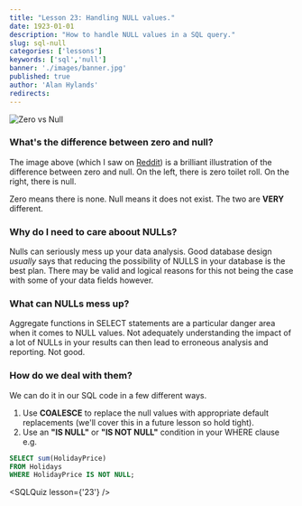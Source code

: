 ```yaml
---
title: "Lesson 23: Handling NULL values."
date: 1923-01-01
description: "How to handle NULL values in a SQL query."
slug: sql-null
categories: ['lessons']
keywords: ['sql','null']
banner: './images/banner.jpg'
published: true
author: 'Alan Hylands'
redirects:
---
```


![Zero vs Null](/zero-vs-null.jpg)

### What's the difference between zero and null?

The image above (which I saw on [Reddit](https://www.reddit.com/r/geek/comments/6128y3/amusing_example_between_0_and_null_0_on_the_left/)\) is a brilliant illustration of the difference between zero and null. On the left, there is zero toilet roll. On the right, there is null.

Zero means there is none. Null means it does not exist. The two are **VERY** different.

### Why do I need to care aboout NULLs?

Nulls can seriously mess up your data analysis. Good database design _usually_ says that reducing the possibility of NULLS in your database is the best plan. There may be valid and logical reasons for this not being the case with some of your data fields however.

### What can NULLs mess up?

Aggregate functions in SELECT statements are a particular danger area when it comes to NULL values. Not adequately understanding the impact of a lot of NULLs in your results can then lead to erroneous analysis and reporting. Not good.

### How do we deal with them?

We can do it in our SQL code in a few different ways.

1. Use **COALESCE** to replace the null values with appropriate default replacements (we'll cover this in a future lesson so hold tight).
2. Use an **"IS NULL"** or **"IS NOT NULL"** condition in your WHERE clause e.g.

```sql
SELECT sum(HolidayPrice)
FROM Holidays 
WHERE HolidayPrice IS NOT NULL;
```

<SQLQuiz lesson={'23'} /> 